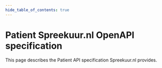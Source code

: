 ```yaml
---
hide_table_of_contents: true
---
```


# Patient Spreekuur.nl OpenAPI specification
This page describes the Patient API specification Spreekuur.nl provides.

<ApiDocMdx id='patient-spreekuur' />